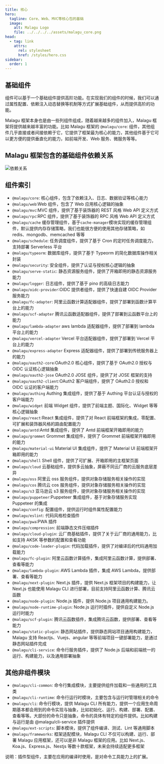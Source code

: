 ```yaml
---
title: 核心
hero:
  tagline: Core、Web、MVC等核心包的基础
  image:
    alt: Malagu Logo
    file: ../../../../assets/malagu_core.png
head:
  - tag: link
    attrs:
      rel: stylesheet
      href: /styles/hero.css
sidebar:
  order: 1
---
```


## 基础组件

组件可以基于一个基础组件提供高阶功能。在实现我们的组件的时候，我们可以通过属性配置、依赖注入动态替换等机制等方式扩展基础组件，从而提供高阶的功能。

Malagu 框架本身也是由一些列组件组成，随着越来越多的组件加入，Malagu 框架将提供越来越丰富的功能。比如 Malagu 框架的 `@malagu/core`: 组件，其他组件几乎直接或者间接依赖于它，它提供了框架最为核心的能力，其他组件基于它可以更方便的提供垂直化的能力，如前端开发、Web 服务、微服务等等。

## Malagu 框架包含的基础组件依赖关系

![依赖关系](../../../../assets/deps.webp)

## 组件索引

- `@malagu/core`: 核心组件，包含了依赖注入、日志、数据验证等核心能力
- `@malagu/web`:Web 组件，包含了 Web 应用核心逻辑的抽象
- `@malagu/mvc`:MVC 组件，提供了基于装饰器的 REST 风格 Web API 定义方式
- `@malagu/rpc`:RPC 组件，提供了基于装饰器的 RPC 风格 Web API 定义方式
- `@malagu/cache` 缓存管理组件，基于`cache-manager`模块实现的缓存管理组件，默认提供内存存储策略，我们也能很方便的使用其他存储策略，如 redis、mongodb、memcached 等等
- `@malagu/schedule`: 任务调度组件，提供了基于 Cron 的定时任务调度能力，支持部署 Serverless 平台
- `@malagu/typeorm`: 数据库组件，提供了基于 Typeorm 的简化数据库操作相关封装
- `@malagu/security`: 安全组件，提供了认证与授权核心逻辑的抽象
- `@malagu/serve-static`: 静态资源服务组件，提供了开箱即用的静态资源服务能力
- `@malagu/logger`: 日志组件，提供了基于 pino 的高级日志能力
- `@malagu/oidc-provider`:OIDC 提供者组件，提供了快速自建 OIDC Provider 服务能力
- `@malagu/fc-adapter`: 阿里云函数计算适配器组件，提供了部署到函数计算平台上的能力
- `@malagu/scf-adapter` 腾讯云函数适配器组件，提供了部署到云函数平台上的能力
- `@malagu/lambda-adapter` aws lambda 适配器组件，提供了部署到 lambda 平台上的能力
- `@malagu/vercel-adapter` Vercel 平台适配器组件，提供了部署到 Vercel 平台上的能力
- `@malagu/express-adapter` Express 适配器组件，提供了部署到传统服务器上的能力
- `@malagu/oauth2-core`:OAuth2.0 核心组件，提供了基于 OAuth2.0 授权与 OIDC 认证核心逻辑抽象
- `@malagu/oauth2-jose` OAuth2.0 JOSE 组件，提供了对 JOSE 框架的支持
- `@malagu/oauth2-client`:OAuth2 客户端组件，提供了 OAuth2.0 授权和 OIDC 认证的客户端能力
- `@malagu/authing` Authing 集成组件，提供了基于 Authing 平台认证与授权的客户端能力
- `@malagu/widget` 前端 Widget 组件，提供了前端主题、国际化、Widget 等等核心逻辑抽象
- `@malagu/react`:React 集成组件，提供了对 React 前端框架的集成，零配置、可扩展和装饰器风格的路由配置能力
- `@malagu/antd`:Antd 集成组件，提供了 Antd 前端框架开箱即用的能力
- `@malagu/grommet` Grommet 集成组件，提供了 Grommet 前端框架开箱即用的能力
- `@malagu/material-ui` Material UI 集成组件，提供了 Material UI 前端框架开箱即用的能力
- `@malagu/shell` Shell 组件，提供了可扩展、开箱即用的主框架页面
- `@malagu/cloud` 云基础组件，提供多云抽象，屏蔽不同云厂商的云服务底层差异
- `@malagu/oss` 阿里云 oss 服务组件，提供对象存储服务相关操作的实现
- `@malagu/cos` 腾讯云 cos 服务组件，提供对象存储服务相关操作的实现
- `@malagu/s3` 亚马逊云 s3 服务组件，提供对象存储服务相关操作的实现
- `@malagu/puppeteer`:Puppeteer 集成组件，基于对象存储服务实现 Puppeteer 的集成
- `@malagu/config`: 配置组件，提供运行时组件属性配置能力
- `@malagu/eslint`: 代码风格检查插件
- `@malagu/pwa`:PWA 插件
- `@malagu/compression`: 前端静态文件压缩插件
- `@malagu/cloud-plugin`: 云厂商基础插件，提供了关于云厂商的通用能力，比如支持 AKSK 等参数的配置和查看功能
- `@malagu/code-loader-plugin`: 代码加载插件，提供了对编译后的代码通用加载能力
- `@malagu/fc-plugin`: 阿里云函数计算插件，集成阿里云函数计算，提供部署、查看等能力
- `@malagu/lambda-plugin`: AWS Lambda 插件，集成 AWS Lambda，提供部署、查看等能力
- `@malagu/next-plugin`: Next.js 插件，提供 Next.js 框架项目的构建能力，让 Next.js 也能使用 Malagu CLI 进行部署，目前支持阿里云函数计算、腾讯云函数
- `@malagu/node-plugin`: Node.js 插件，提供 Node.js 项目通用构建能力。
- `@malagu/node-runtime-plugin`: Node.js 运行时插件，提供自定义 Node.js 运行时能力
- `@malagu/scf-plugin`: 腾讯云函数插件，集成腾讯云函数，提供部署、查看等能力
- `@malagu/static-plugin`: 静态网站插件，提供静态网站项目通用构建能力，Malagu 支持 Reactjs、Vuejs、angular 等等前端项目一键部署能力，是通过静态网站插件完成
- `@malagu/cli-service`: 命令行服务插件，提供了 Node.js 后端和前端统一的运行、构建能力，以及通用部署抽象

## 其他非组件模块

- `@malagu/cli-common`: 命令行集成模块，主要提供组件加载和一些通用的工具类
- `@malagu/cli-runtime`: 命令行运行时模块，主要包含与运行时管理相关的命令
- `@malagu/cli`: 命令行模块，提供 Malagu CLI 所有能力，提供一个应用生命周期基本都会用到的命令实现与抽象，比如初始化、运行、构建、部署、配置、查看等等。大部份的命令只是抽象，命令的具体有特定的组件提供。比如构建与运行是由 @malagu/cli-service 插件提供
- `@malagu/ext-scripts`: 脚本模块，提供了组件编译、测试、Lint 等通用脚本
- `@malagu/frameworks`: 框架适配模块，Malagu CLI 不仅可以构建、运行、部署 Malagu 应用框架，还可以是非 Malagu 框架的应用。比如 Next.js、Koa.js、Express.js、Nestjs 等数十款框架，未来会持续适配更多框架

说明：插件型组件，主要在应用的编译时使用，是对命令工具能力上的扩展。
